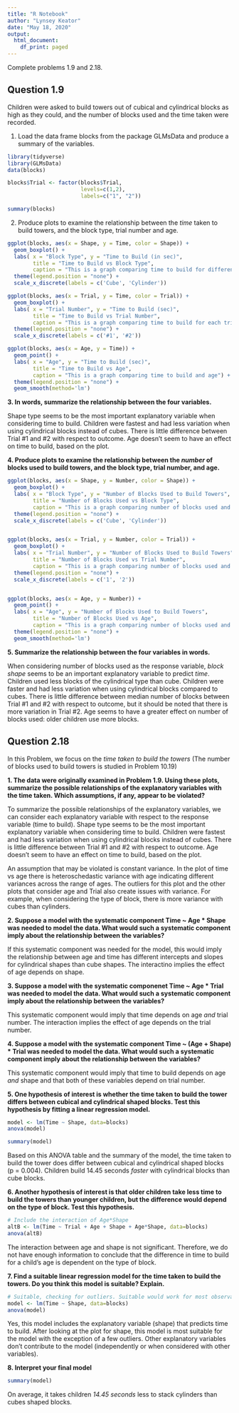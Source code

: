 ```yaml
---
title: "R Notebook"
author: "Lynsey Keator"
date: "May 18, 2020"
output:
  html_document:
    df_print: paged
---
```


Complete problems 1.9 and 2.18.

## Question 1.9

Children were asked to build towers out of cubical and cylindrical blocks as high as they could, and the number of blocks used and the time taken were recorded. 

1. Load the data frame blocks from the package GLMsData and produce a summary of the variables.

```r
library(tidyverse)
library(GLMsData)
data(blocks)
```

```r
blocks$Trial <- factor(blocks$Trial,
                       levels=c(1,2),
                       labels=c("1", "2"))
```

```r
summary(blocks)
```

2. Produce plots to examine the relationship between the *time* taken to build towers, and the block type, trial number and age.
```r
ggplot(blocks, aes(x = Shape, y = Time, color = Shape)) +
  geom_boxplot() +
  labs( x = "Block Type", y = "Time to Build (in sec)",
        title = "Time to Build vs Block Type",
        caption = "This is a graph comparing time to build for different block shapes") +
  theme(legend.position = "none") +
  scale_x_discrete(labels = c('Cube', 'Cylinder'))

ggplot(blocks, aes(x = Trial, y = Time, color = Trial)) +
  geom_boxplot() +
  labs( x = "Trial Number", y = "Time to Build (sec)",
        title = "Time to Build vs Trial Number",
        caption = "This is a graph comparing time to build for each trial") +
  theme(legend.position = "none") +
  scale_x_discrete(labels = c('#1', '#2'))

ggplot(blocks, aes(x = Age, y = Time)) +
  geom_point() +
  labs( x = "Age", y = "Time to Build (sec)",
        title = "Time to Build vs Age",
        caption = "This is a graph comparing time to build and age") +
  theme(legend.position = "none") +
  geom_smooth(method='lm')
```

**3. In words, summarize the relationship between the four variables.**

Shape type seems to be the most important explanatory variable when considering time to build. Children were fastest and had less variation when using cylindrical blocks instead of cubes. There is little difference between Trial #1 and #2 with respect to outcome. Age doesn't seem to have an effect on time to build, based on the plot.

**4. Produce plots to examine the relationship between the *number* of blocks used to build towers, and the block type, trial number, and age.**
```r
ggplot(blocks, aes(x = Shape, y = Number, color = Shape)) +
  geom_boxplot() +
  labs( x = "Block Type", y = "Number of Blocks Used to Build Towers",
        title = "Number of Blocks Used vs Block Type",
        caption = "This is a graph comparing number of blocks used and block type") +
  theme(legend.position = "none") +
  scale_x_discrete(labels = c('Cube', 'Cylinder'))


ggplot(blocks, aes(x = Trial, y = Number, color = Trial)) +
  geom_boxplot() +
  labs( x = "Trial Number", y = "Number of Blocks Used to Build Towers",
        title = "Number of Blocks Used vs Trial Number",
        caption = "This is a graph comparing number of blocks used and trial number") +
  theme(legend.position = "none") +
  scale_x_discrete(labels = c('1', '2'))


ggplot(blocks, aes(x = Age, y = Number)) +
  geom_point() +
  labs( x = "Age", y = "Number of Blocks Used to Build Towers",
        title = "Number of Blocks Used vs Age",
        caption = "This is a graph comparing number of blocks used and age") +
  theme(legend.position = "none") +
  geom_smooth(method='lm')

```

**5. Summarize the relationship between the four variables in words.**

When considering number of blocks used as the response variable, *block shape*  seems to be an important explanatory variable to predict *time*. Children used less blocks of the cylindrical type than cube. Children were faster and had less variation when using cylindrical blocks compared to cubes. There is little difference between median number of blocks between Trial #1 and #2 with respect to outcome, but it should be noted that there is more variation in Trial #2. Age seems to have a greater effect on number of blocks used: older children use more blocks.

## Question 2.18

In this Problem, we focus on the *time taken to build the towers* (The number of blocks used to build towers is studied in Problem 10.19)

**1. The data were originally examined in Problem 1.9. Using these plots, summarize the possible relationships of the explanatory variables with the time taken. Which assumptions, if any, appear to be violated?**

To summarize the possible relationships of the explanatory variables, we can consider each explanatory variable with respect to the response variable (time to build). Shape type seems to be the most important explanatory variable when considering time to build. Children were fastest and had less variation when using cylindrical blocks instead of cubes. There is little difference between Trial #1 and #2 with respect to outcome. Age doesn't seem to have an effect on time to build, based on the plot.

An assumption that may be violated is constant variance. In the plot of time vs age there is heteroschedastic variance with age indicating different variances across the range of ages. The outliers for this plot and the other plots that consider age and Trial also create issues with variance. For example, when considering the type of block, there is more variance with cubes than cylinders. 

**2. Suppose a model with the systematic component Time ~ Age * Shape was needed to model the data. What would such a systematic component imply about the relationship between the variables?**

If this systematic component was needed for the model, this would imply the relationship between age and time has different intercepts and slopes for cylindrical shapes than cube shapes. The interactino implies the effect of age depends on shape.

**3. Suppose a model with the systematic componenet Time ~ Age * Trial was needed to model the data. What would such a systematic component imply about the relationship between the variables?**

This systematic component would imply that time depends on age *and* trial number. The interaction implies the effect of age depends on the trial number.

**4. Suppose a model with the systematic component Time ~ (Age + Shape) * Trial was needed to model the data. What would such a systematic component imply about the relationship between the variables?**

This systematic component would imply that time to build depends on age *and* shape and that both of these variables depend on trial number.

**5. One hypothesis of interest is whether the time taken to build the tower differs between cubical and cylindrical shaped blocks. Test this hypothesis by fitting a linear regression model.**

```r
model <- lm(Time ~ Shape, data=blocks)
anova(model)
```
```r
summary(model)
```
Based on this ANOVA table and the summary of the model, the time taken to build the tower does differ between cubical and cylindrical shaped blocks (p = 0.004). Children build 14.45 seconds *faster* with cylindrical blocks than cube blocks.

**6. Another hypothesis of interest is that older children take less time to build the towers than younger children, but the difference would depend on the type of block. Test this hypothesis.**

```r
# Include the interaction of Age*Shape
altB <- lm(Time ~ Trial + Age + Shape + Age*Shape, data=blocks)
anova(altB)
```
The interaction between age and shape is not significant. Therefore, we do not have enough information to conclude that the difference in time to build for a child's age is dependent on the type of block.

**7. Find a suitable linear regression model for the time taken to build the towers. Do you think this model is suitable? Explain.**

```r
# Suitable, checking for outliers. Suitable would work for most observations...
model <- lm(Time ~ Shape, data=blocks)
anova(model)

```
Yes, this model includes the explanatory variable (shape) that predicts time to build. After looking at the plot for shape, this model is most suitable for the model with the exception of a few outliers. Other explanatory variables don't contribute to the model (independently or when considered with other variables).

**8. Interpret your final model**

```r
summary(model)
```
On average, it takes children *14.45 seconds* less to stack cylinders than cubes shaped blocks.